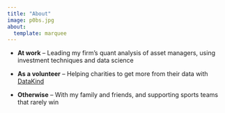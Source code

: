 ```yaml
---
title: "About"
image: p0bs.jpg
about:
  template: marquee
---
```


-   **At work** -- Leading my firm's quant analysis of asset managers, using investment techniques and data science

-   **As a volunteer** -- Helping charities to get more from their data with [DataKind](https://www.datakind.org/chapters/datakind-uk)

-   **Otherwise** -- With my family and friends, and supporting sports teams that rarely win
